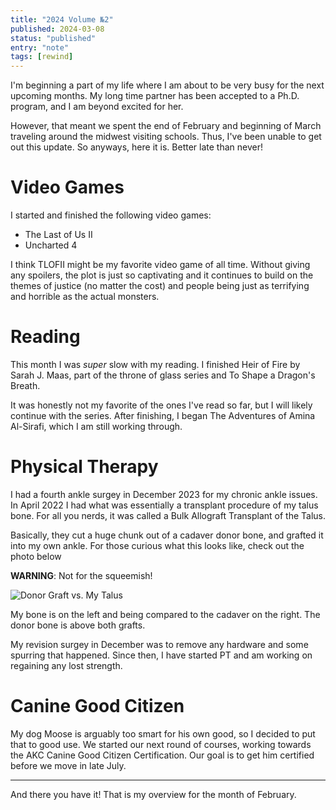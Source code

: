 ```yaml
---
title: "2024 Volume №2"
published: 2024-03-08
status: "published"
entry: "note"
tags: [rewind]
---
```


I'm beginning a part of my life where I am about to be very busy for the next upcoming months. My long time partner has been accepted to a Ph.D. program, and I am beyond excited for her.

However, that meant we spent the end of February and beginning of March traveling around the midwest visiting schools. Thus, I've been unable to get out this update. So anyways, here it is. Better late than never!

# Video Games

I started and finished the following video games:

- The Last of Us II
- Uncharted 4

I think TLOFII might be my favorite video game of all time. Without giving any spoilers, the plot is just so captivating and it continues to build on the themes of justice (no matter the cost) and people being just as terrifying and horrible as the actual monsters.

# Reading

This month I was _super_ slow with my reading. I finished Heir of Fire by Sarah J. Maas, part of the throne of glass series and To Shape a Dragon's Breath.

It was honestly not my favorite of the ones I've read so far, but I will likely continue with the series. After finishing, I began The Adventures of Amina Al-Sirafi, which I am still working through.

# Physical Therapy

I had a fourth ankle surgey in December 2023 for my chronic ankle issues. In April 2022 I had what was essentially a transplant procedure of my talus bone. For all you nerds, it was called a Bulk Allograft Transplant of the Talus.

Basically, they cut a huge chunk out of a cadaver donor bone, and grafted it into my own ankle. For those curious what this looks like, check out the photo below

**WARNING**: Not for the squeemish!

![Donor Graft vs. My Talus](assets/talus.jpeg)

My bone is on the left and being compared to the cadaver on the right. The donor bone is above both grafts.

My revision surgey in December was to remove any hardware and some spurring that happened. Since then, I have started PT and am working on regaining any lost strength.

# Canine Good Citizen

My dog Moose is arguably too smart for his own good, so I decided to put that to good use. We started our next round of courses, working towards the AKC Canine Good Citizen Certification. Our goal is to get him certified before we move in late July.

---

And there you have it! That is my overview for the month of February.
